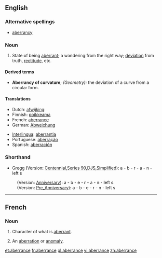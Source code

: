 ==English==

===Alternative spellings===
* [[aberrancy]]

===Noun===
{{en-noun}}

# State of being [[aberrant]]; a wandering from the right way; [[deviation]] from truth, [[rectitude]], etc.

====Derived terms====
*'''Aberrancy of curvature'''; ''(Geometry):'' the deviation of a curve from a circular form.

====Translations====
{{trans-top|state of being aberrant; a wandering from the right way; deviation from truth, rectitude}}
*Dutch: [[afwijking]] {{f}}
*Finnish: [[poikkeama]]
*French: [[aberrance]] {{f}}
*German: [[Abweichung]] {{f}}
{{trans-mid}}
*[[Interlingua]]: [[aberrantia]]
*Portuguese: [[aberração]] {{f}}
*Spanish: [[aberración]] {{f}}
{{trans-bottom}}

===Shorthand===
* Gregg (Version: [http://en.wikipedia.org/wiki/Gregg_Shorthand#Centennial_Gregg_Shorthand Centennial],[http://en.wikipedia.org/wiki/Gregg_Shorthand#Series_90_Gregg_Shorthand  Series 90],[http://en.wikipedia.org/wiki/Gregg_Shorthand#Diamond_Jubilee_Gregg_Shorthand  DJS],[http://en.wikipedia.org/wiki/Gregg_Shorthand#Simplified_Gregg_Shorthand Simplified]): a - b - r - a - n - left s
: (Version: [http://en.wikipedia.org/wiki/Gregg_Shorthand#Anniversary_Gregg_Shorthand Anniversary]): a - b - e - r - a - n - left s
: (Version: [http://en.wikipedia.org/wiki/Gregg_Shorthand#Pre_Anniversary_Gregg_Shorthand Pre_Anniversary]): a - b - e - r - n - left s
----
==French==
===Noun===
{{fr-noun|f}}
#{{statistics|lang=fr}} Character of what is [[aberrant]].
#{{uncommon|lang=fr}} An [[aberration]] or [[anomaly]].

[[et:aberrance]]
[[fr:aberrance]]
[[pl:aberrance]]
[[vi:aberrance]]
[[zh:aberrance]]